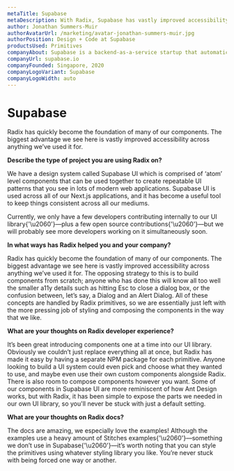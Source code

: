 ```yaml
---
metaTitle: Supabase
metaDescription: With Radix, Supabase has vastly improved accessibility across their design system components.
author: Jonathan Summers-Muir
authorAvatarUrl: /marketing/avatar-jonathan-summers-muir.jpg
authorPosition: Design + Code at Supabase
productsUsed: Primitives
companyAbout: Supabase is a backend-as-a-service startup that automatically handles the behind-the-scenes work for developers.
companyUrl: supabase.io
companyFounded: Singapore, 2020
companyLogoVariant: Supabase
companyLogoWidth: auto
---
```


# Supabase

<HeroQuote>
  Radix has quickly become the foundation of many of our components. The biggest
  advantage we see here is vastly improved accessibility across anything we’ve
  used it for.
</HeroQuote>

**Describe the type of project you are using Radix on?**

We have a design system called Supabase UI which is comprised of ‘atom’ level components that can be used together to create repeatable UI patterns that you see in lots of modern web applications. Supabase UI is used across all of our Next.js applications, and it has become a useful tool to keep things consistent across all our mediums.

Currently, we only have a few developers contributing internally to our UI library{'\u2060'}—plus a few open source contributions{'\u2060'}—but we will probably see more developers working on it simultaneously soon.

**In what ways has Radix helped you and your company?**

Radix has quickly become the foundation of many of our components. The biggest advantage we see here is vastly improved accessibility across anything we’ve used it for. The opposing strategy to this is to build components from scratch; anyone who has done this will know all too well the smaller a11y details such as hitting Esc to close a dialog box, or the confusion between, let’s say, a Dialog and an Alert Dialog. All of these concepts are handled by Radix primitives, so we are essentially just left with the more pressing job of styling and composing the components in the way that we like.

**What are your thoughts on Radix developer experience?**

It’s been great introducing components one at a time into our UI library. Obviously we couldn’t just replace everything all at once, but Radix has made it easy by having a separate NPM package for each primitive. Anyone looking to build a UI system could even pick and choose what they wanted to use, and maybe even use their own custom components alongside Radix. There is also room to compose components however you want. Some of our components in Supabase UI are more reminiscent of how Ant Design works, but with Radix, it has been simple to expose the parts we needed in our own UI library, so you'll never be stuck with just a default setting.

**What are your thoughts on Radix docs?**

The docs are amazing, we especially love the examples! Although the examples use a heavy amount of Stitches examples{'\u2060'}—something we don’t use in Supabase{'\u2060'}—it’s worth noting that you can style the primitives using whatever styling library you like. You’re never stuck with being forced one way or another.

